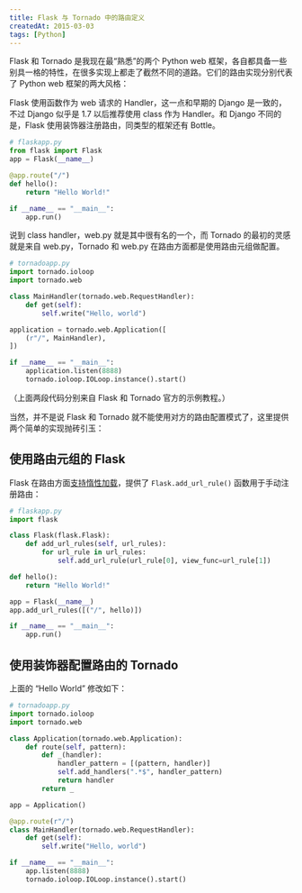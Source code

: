 ```yaml
---
title: Flask 与 Tornado 中的路由定义
createdAt: 2015-03-03
tags: [Python]
---
```


Flask 和 Tornado 是我现在最“熟悉”的两个 Python web 框架，各自都具备一些别具一格的特性，在很多实现上都走了截然不同的道路。它们的路由实现分别代表了 Python web 框架的两大风格：

Flask 使用函数作为 web 请求的 Handler，这一点和早期的 Django 是一致的，不过 Django 似乎是 1.7 以后推荐使用 class 作为 Handler。和 Django 不同的是，Flask 使用装饰器注册路由，同类型的框架还有 Bottle。

```python
# flaskapp.py
from flask import Flask
app = Flask(__name__)

@app.route("/")
def hello():
    return "Hello World!"

if __name__ == "__main__":
    app.run()
```

说到 class handler，web.py 就是其中很有名的一个，而 Tornado 的最初的灵感就是来自 web.py，Tornado 和 web.py 在路由方面都是使用路由元组做配置。

```python
# tornadoapp.py
import tornado.ioloop
import tornado.web

class MainHandler(tornado.web.RequestHandler):
    def get(self):
        self.write("Hello, world")

application = tornado.web.Application([
    (r"/", MainHandler),
])

if __name__ == "__main__":
    application.listen(8888)
    tornado.ioloop.IOLoop.instance().start()
```

（上面两段代码分别来自 Flask 和 Tornado 官方的示例教程。）

当然，并不是说 Flask 和 Tornado 就不能使用对方的路由配置模式了，这里提供两个简单的实现抛砖引玉：

## 使用路由元组的 Flask

Flask 在路由方面[支持惰性加载](http://flask.pocoo.org/docs/0.10/patterns/lazyloading/)，提供了 `Flask.add_url_rule()` 函数用于手动注册路由：

```python
# flaskapp.py
import flask

class Flask(flask.Flask):
    def add_url_rules(self, url_rules):
        for url_rule in url_rules:
            self.add_url_rule(url_rule[0], view_func=url_rule[1])

def hello():
    return "Hello World!"

app = Flask(__name__)
app.add_url_rules([("/", hello)])

if __name__ == "__main__":
    app.run()
```

## 使用装饰器配置路由的 Tornado

上面的 “Hello World” 修改如下：

```python
# tornadoapp.py
import tornado.ioloop
import tornado.web

class Application(tornado.web.Application):
    def route(self, pattern):
        def _(handler):
            handler_pattern = [(pattern, handler)]
            self.add_handlers(".*$", handler_pattern)
            return handler
        return _

app = Application()

@app.route(r"/")
class MainHandler(tornado.web.RequestHandler):
    def get(self):
        self.write("Hello, world")

if __name__ == "__main__":
    app.listen(8888)
    tornado.ioloop.IOLoop.instance().start()
```
